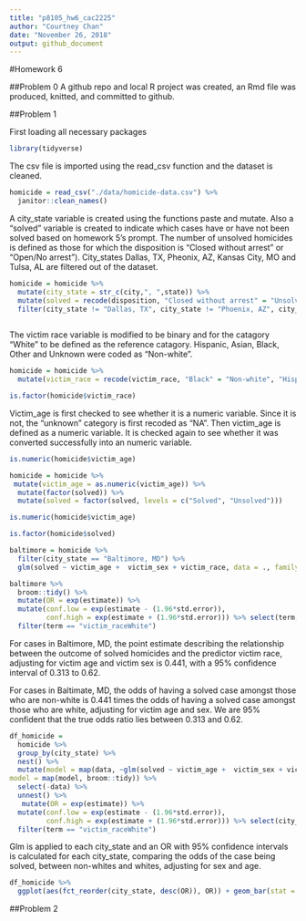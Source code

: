```yaml
---
title: "p8105_hw6_cac2225"
author: "Courtney Chan"
date: "November 26, 2018"
output: github_document
---
```


#Homework 6

##Problem 0
A github repo and local R project was created, an Rmd file was produced, knitted, and committed to github.

##Problem 1

First loading all necessary packages

```r
library(tidyverse)


```

The csv file is imported using the read_csv function and the dataset is cleaned.

```r

homicide = read_csv("./data/homicide-data.csv") %>% 
  janitor::clean_names()

```


A city_state variable is created using the functions paste and mutate. Also a "solved" variable is created to indicate which cases have or have not been solved based on homework 5's prompt. The number of unsolved homicides is defined as those for which the disposition is “Closed without arrest” or “Open/No arrest”). City_states Dallas, TX, Pheonix, AZ, Kansas City, MO and Tulsa, AL are filtered out of the dataset.


```r

homicide = homicide %>% 
  mutate(city_state = str_c(city,", ",state)) %>% 
  mutate(solved = recode(disposition, "Closed without arrest" = "Unsolved", "Open/No arrest" = "Unsolved", "Closed by arrest" = "Solved")) %>% 
  filter(city_state != "Dallas, TX", city_state != "Phoenix, AZ", city_state != "Kansas City, MO", city_state != "Tulsa, AL")
  
```
The victim race variable is modified to be binary and for the catagory "White" to be defined as the reference catagory. Hispanic, Asian, Black, Other and Unknown were coded as "Non-white".

```r

homicide = homicide %>% 
  mutate(victim_race = recode(victim_race, "Black" = "Non-white", "Hispanic" = "Non-white", "Asian" = "Non-white", "Other" = "Non-white", "Unknown" = "Non-white")) %>%  mutate(victim_race = factor(victim_race, levels = c("Non-white", "White")))

is.factor(homicide$victim_race)

```
Victim_age is first checked to see whether it is a numeric variable. Since it is not, the "unknown" category is first recoded as "NA". Then victim_age is defined as a numeric variable. It is checked again to see whether it was converted successfully into an numeric variable.

```r

is.numeric(homicide$victim_age)

homicide = homicide %>% 
 mutate(victim_age = as.numeric(victim_age)) %>% 
  mutate(factor(solved)) %>% 
  mutate(solved = factor(solved, levels = c("Solved", "Unsolved")))

is.numeric(homicide$victim_age)

is.factor(homicide$solved)

```

```r

baltimore = homicide %>% 
  filter(city_state == "Baltimore, MD") %>% 
  glm(solved ~ victim_age +  victim_sex + victim_race, data = ., family = binomial())

baltimore %>% 
  broom::tidy() %>% 
  mutate(OR = exp(estimate)) %>% 
  mutate(conf.low = exp(estimate - (1.96*std.error)),
         conf.high = exp(estimate + (1.96*std.error))) %>% select(term, estimate, OR, conf.low, conf.high) %>% 
  filter(term == "victim_raceWhite")

```

For cases in Baltimore, MD, the point estimate describing the relationship between the outcome of solved homicides and the predictor victim race, adjusting for victim age and victim sex is 0.441, with a 95% confidence interval of 0.313 to 0.62.

For cases in Baltimate, MD, the odds of having a solved case amongst those who are non-white is 0.441 times the odds of having a solved case amongst those who are white, adjusting for victim age and sex. We are 95% confident that the true odds ratio lies between 0.313 and 0.62.

```r

df_homicide = 
  homicide %>%
  group_by(city_state) %>% 
  nest() %>% 
  mutate(model = map(data, ~glm(solved ~ victim_age +  victim_sex + victim_race, data = ., family = binomial())), 
model = map(model, broom::tidy)) %>% 
  select(-data) %>% 
  unnest() %>% 
   mutate(OR = exp(estimate)) %>% 
  mutate(conf.low = exp(estimate - (1.96*std.error)),
         conf.high = exp(estimate + (1.96*std.error))) %>% select(city_state, term, estimate, OR, conf.low, conf.high) %>% 
  filter(term == "victim_raceWhite")


```

Glm is applied to each city_state and an OR with 95% confidence intervals is calculated for each city_state, comparing the odds of the case being solved, between non-whites and whites, adjusting for sex and age. 

```r

df_homicide %>% 
  ggplot(aes(fct_reorder(city_state, desc(OR)), OR)) + geom_bar(stat = "identity") + geom_errorbar(aes(ymin = conf.low, ymax = conf.high)) + theme(axis.text.x = element_text(angle = 90)) + ggtitle("estimated adjusted ORs and confidence intervals per city, state") + xlab("city, state") + ylab("adjusted estimate ORs of solved cases, non- vs whites")

```

##Problem 2